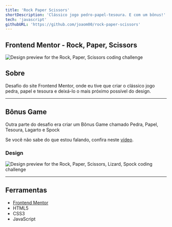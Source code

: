 ```yaml
---
title: 'Rock Paper Scissors'
shortDescription: 'Clássico jogo pedro-papel-tesoura. E com um bônus!'
tech: 'javascript'
githubURL: 'https://github.com/joaom00/rock-paper-scissors'
---
```


## Frontend Mentor - Rock, Paper, Scissors

![Design preview for the Rock, Paper, Scissors coding challenge](https://raw.githubusercontent.com/joaom00/rock-paper-scissors/master/design/desktop-preview.jpg)

## Sobre

Desafio do site Frontend Mentor, onde eu tive que criar o clássico jogo pedra, papel e tesoura e deixá-lo o mais próximo possível do design.

---

## Bônus Game

Outra parte do desafio era criar um Bônus Game chamado Pedra, Papel, Tesoura, Lagarto e Spock

Se você não sabe do que estou falando, confira neste [vídeo](https://www.youtube.com/watch?v=OtzekNVWs30).

### Design

![Design preview for the Rock, Paper, Scissors, Lizard, Spock coding challenge](https://raw.githubusercontent.com/joaom00/rock-paper-scissors/master/design/bonus/desktop-step-1-bonus.jpg)

---

## Ferramentas

- [Frontend Mentor](https://www.frontendmentor.io/)
- HTML5
- CSS3
- JavaScript
